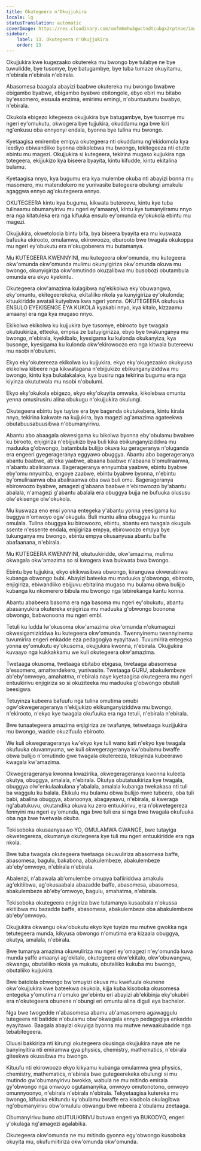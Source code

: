 ```yaml
---
title: Okutegeera n'Okujjukira
locale: lg
statusTranslation: automatic
coverImage: https://res.cloudinary.com/xmfm6mhw3gwctndtcubgx2rptnae/image/upload/v1740337243/small_cover_educacion_fundamental_a051170f1c.webp
sidebar:
    label: 13. Okutegeera n'Okujjukira
    order: 13
---
```

Okujjukira kwe kugezaako okutereka mu bwongo bye tulabye ne bye tuwulidde, bye tusomye, bye batugambye, bye tuba tumaze okuyitamu, n'ebirala n'ebirala n'ebirala.

Abasomesa baagala abayizi baabwe okutereka mu bwongo bwabwe ebigambo byabwe, ebigambo byabwe ebitongole, ebyo ebiri mu bitabo by'essomero, essuula enzima, emirimu emingi, n'obuntuutunu bwabyo, n'ebirala.

Okukola ebigezo kitegeeza okujjukira bye batugambye, bye tusomye mu ngeri ey'omukutu, okwogera bye tujjukira, okuddamu nga bwe kiri ng'enkusu oba ennyonyi endala, byonna bye tulina mu bwongo.

Kyetaagisa emirembe emipya okutegeera nti okuddamu ng'ekidomola kya leediyo ebiwandiiko byonna ebikolebwa mu bwongo, tekitegeeza nti otutte ebintu mu magezi. Okujjukira si kutegeera, tekirina mugaso kujjukira nga totegeera, ekijjukizo kya biseera byayita, kintu kifudde, kintu ekitalina bulamu.

Kyetaagisa nnyo, kya bugumu era kya mulembe okuba nti abayizi bonna mu masomero, mu matendekero ne yunivasite bategeera obulungi amakulu agaggwa ennyo ag'okutegeera ennyo.

OKUTEGEERA kintu kya bugumu, kikwata butereevu, kintu kye tuba tulinaamu obumanyirivu mu ngeri ey'amaanyi, kintu kye tumanyiiramu nnyo era nga kitatuleka era nga kifuuka ensulo ey'omunda ey'okukola ebintu mu magezi.

Okujjukira, okwetoloola bintu bifa, bya biseera byayita era mu kuswaza bafuuka ekirooto, omulamwa, ekirowoozo, oburooto bwe twagala okukoppa mu ngeri ey'obukutu era n'okugoberera mu butamanya.

Mu KUTEGEERA KWENNYINI, mu kutegeera okw'omunda, mu kutegeera okw'omunda okw'omunda mulimu okunyigiriza okw'omunda okuva mu bwongo, okunyigiriza okw'omutindo okuzalibwa mu busobozi obutambula omunda era ekyo kyekintu.

Okutegeera okw'amazima kulagibwa ng'ekikolwa eky'obuwangwa, eky'omuntu, ekitegeerekeka, ekitaliiko nkola ya kunyigiriza ey'okulonda; kituukiridde awatali kutyebwa kwa ngeri yonna. OKUTEGEERA okufuuka ENSULO EYEKISENGE EYA KUKOLA kyakabi nnyo, kya kitalo, kizzaamu amaanyi era nga kya mugaso nnyo.

Ekikolwa ekikolwa ku kujjukira bye tusomye, ebirooto bye twagala okutuukiriza, etteeka, empisa ze batuyigirizza, ebyo bye twakunganya mu bwongo, n'ebirala, kyekibalo, kyesigama ku kulonda okukanyiza, kya busonge, kyesigama ku kulonda okw'ekirowoozo era nga kitwala butereevu mu nsobi n'obulumi.

Ekyo eky'okutereeza ekikolwa ku kujjukira, ekyo eky'okugezaako okukyusa ekikolwa kibeere nga kikwatagana n'ebijjukizo ebikunganyiziddwa mu bwongo, kintu kya bukalakalaka, kya busiru nga tekirina bugumu era nga kiyinza okututwala mu nsobi n'obulumi.

Ekyo eky'okukola ebigezo, ekyo eky'okuyita omwaka, kikolebwa omuntu yenna omusirusiru alina obukugu n'okujjukira okulungi.

Okutegeera ebintu bye tuyize era bye bagenda okutukebera, kintu kirala nnyo, tekirina kakwate na kujjukira, bya magezi ag'amazima agateekwa obutabuusabuusibwa n'obumanyirivu.

Abantu abo abaagala okwesigama ku bikolwa byonna eby'obulamu bwabwe ku birooto, enjigiriza n'ebijjukizo bya buli kika ebikunganyiziddwa mu maduuka g'obwongo, batambula bulijjo okuva ku gerageranya n'oluganda era engeeri gyegerageranya eggyawo obuggya. Abantu abo bagerageranya abantu baabwe, ab'eka yaabwe, abaana baabwe n'abaana b'omuliraanwa, n'abantu abaliraanwa. Bagerageranya ennyumba yaabwe, ebintu byabwe eby'omu nnyumba, engoye zaabwe, ebintu byabwe byonna, n'ebintu by'omuliraanwa oba abaliraanwa oba owa buli omu. Bagerageranya ebirowoozo byabwe, amagezi g'abaana baabwe n'ebirowoozo by'abantu abalala, n'amagezi g'abantu abalala era obuggya bujja ne bufuuka olususu olw'ekisenge olw'okukola.

Mu kuswaza eno ensi yonna entegeka y'abantu yonna yeesigama ku buggya n'omwoyo ogw'okugula. Buli muntu alina obuggya ku muntu omulala. Tulina obuggya ku birowoozo, ebintu, abantu era twagala okugula ssente n'essente endala, enjigiriza empya, ebirowoozo empya bye tukunganya mu bwongo, ebintu empya okusanyusa abantu baffe abafaanana, n'ebirala.

Mu KUTEGEERA KWENNYINI, okutuukiridde, okw'amazima, mulimu okwagala okw'amazima so si kwogera kwa bukwata bwa bwongo.

Ebintu bye tujjukira, ekyo ekikwasibwa obwongo, kiranguwa okwerabirwa kubanga obwongo bubi. Abayizi bateeka mu maduuka g'obwongo, ebirooto, enjigiriza, ebiwandiiko ebijjuvu ebitalina mugaso mu bulamu obwa bulijjo kubanga ku nkomerero bibula mu bwongo nga tebirekanga kantu konna.

Abantu ababeera basoma era nga basoma mu ngeri ey'obukutu, abantu abasanyukira okutereka enjigiriza mu maduuka g'obwongo boonona obwongo, babwonoona mu ngeri embi.

Tetuli ku ludda lw'okusoma okw'amazima okw'omunda n'okumagezi okwesigamiziddwa ku kutegeera okw'omunda. Twennyinemu twennyinemu tuvumirira engeri enkadde eza pedagogiya eyayitawo. Tuvumirira entegeka yonna ey'omukutu ey'okusoma, okujjukira kwonna, n'ebirala. Okujjukira kuvaayo nga kukkakkamu we kuli okutegeera okw'amazima.

Twetaaga okusoma, twetaaga ebitabo ebigasa, twetaaga abasomesa b'essomero, amattendekero, yunivasite. Twetaaga GURU, abakulembeze ab'eby'omwoyo, amahatma, n'ebirala naye kyetaagisa okutegeera mu ngeri entuukirivu enjigiriza so si okuziteeka mu maduuka g'obwongo obutali beesigwa.

Tetuyinza kubeera bafuufu nga tulina omutima omubi ogw'okwegerageranya n'ekijjukizo ekikunganyiziddwa mu bwongo, n'ekirooto, n'ekyo kye twagala okufuuka era nga tetuli, n'ebirala n'ebirala.

Bwe tunaategeera amazima enjigiriza ze twafunye, tetwetaaga kuzijjukira mu bwongo, wadde okuzifuula ebirooto.

We kuli okwegerageranya kw'ekyo kye tuli wano kati n'ekyo kye twagala okufuuka oluvannyuma, we kuli okwegerageranya kw'obulamu bwaffe obwa bulijjo n'omutindo gwe twagala okutereeza, tekuyinza kubeerawo kwagala kw'amazima.

Okwegerageranya kwonna kwazirika, okwegerageranya kwonna kuleeta okutya, obuggya, amalala, n'ebirala. Okutya obutatuukiriza kye twagala, obuggya olw'enkulaakulana y'abalala, amalala kubanga twekakasa nti tuli ba waggulu ku balala. Ekikulu mu bulamu obwa bulijjo mwe tubeera, oba tuli babi, abalina obuggya, abanoonya, abagayaavu, n'ebirala, si kweraga ng'abatukuvu, okutandika okuva ku zero entuukirivu, era n'okwetegereza fennyini mu ngeri ey'omunda, nga bwe tuli era si nga bwe twagala okufuuka oba nga bwe twetwala okuba.

Tekisoboka okusaanyaawo YO, OMULAMWA GWANGE, bwe tutayiga okwetegereza, okumanya okutegeera kye tuli mu ngeri entuukiridde era nga nkola.

Bwe tuba twagala okutegeera twetaaga okuwuliriza abasomesa baffe, abasomesa, bagulu, bakabona, abakulembeze, abakulembeze ab'eby'omwoyo, n'ebirala n'ebirala.

Abalenzi, n'abawala ab'omulembe omupya bafiiriddwa amakulu ag'ekitiibwa, ag'okusaabala abazadde baffe, abasomesa, abasomesa, abakulembeze ab'eby'omwoyo, bagulu, amahatma, n'ebirala.

Tekisoboka okutegeera enjigiriza bwe tutamanya kusaabala n'okussa ekitiibwa mu bazadde baffe, abasomesa, abakulembeze oba abakulembeze ab'eby'omwoyo.

Okujjukira okwangu okw'obukutu ekyo kye tuyize mu mutwe gwokka nga tetutegeera munda, kikyusa obwongo n'omutima era kizaala obuggya, okutya, amalala, n'ebirala.

Bwe tumanya amazima okuwuliriza mu ngeri ey'omagezi n'ey'omunda kuva munda yaffe amaanyi ag'ekitalo, okutegeera okw'ekitalo, okw'obuwangwa, okwangu, obutaliiko nkola ya mukutu, obutaliiko kukuba mu bwongo, obutaliiko kujjukira.

Bwe batolola obwongo bw'omuyizi okuva mu kwefuula okunene okw'okujjukira kwe bateekwa okukola, kijja kuba kisoboka okusomesa entegeka y'omutima n'omuko gw'ebintu eri abayizi ab'ekibinja eky'okubiri era n'okutegeera obunene n'obungi eri omuntu alina diguli eya bachelor.

Nga bwe twogedde n'abasomesa abamu ab'amasomero agawaggulu tutegeera nti batidde n'obulamu obw'okwagala ennyo pedagogiya enkadde eyayitawo. Baagala abayizi okuyiga byonna mu mutwe newaakubadde nga tebabitegeera.

Oluusi bakkiriza nti kirungi okutegeera okusinga okujjukira naye ate ne banyinyitira nti emiramwa gya physics, chemistry, mathematics, n'ebirala giteekwa okussibwa mu bwongo.

Kituufu nti ekirowoozo ekyo kikyamu kubanga omulamwa gwa physics, chemistry, mathematics, n'ebirala bwe gutegeerekeka obulungi si mu mutindo gw'obumanyirivu bwokka, wabula ne mu mitindo emirala gy'obwongo nga omwoyo ogutamanyika, omwoyo omutonotono, omwoyo omunnyoonyo, n'ebirala n'ebirala n'ebirala. Tekyetaagisa kutereka mu bwongo, kifuuka ekitundu ky'obulamu bwaffe era kisobola okulagibwa ng'obumanyirivu obw'omululu obwangu bwe mbeera z'obulamu zeetaaga.

Obumanyirivu buno obUTUUKIRIVU butuwa engeri ya BUKODYO, engeri y'okulaga ng'amagezi agalabika.

Okutegeera okw'omunda ne mu mitindo gyonna egy'obwongo kusoboka okuyita mu, okufumiitiriza okw'omunda okw'omunda.

